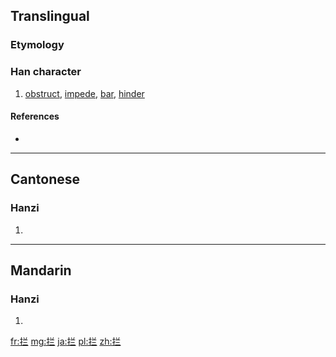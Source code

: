 {{also|攔}}
==Translingual==

===Etymology===
{{Han simp|攔|f=闌|t=兰}}

===Han character===
{{Han char|rn=64|rad=手|as=05|sn=8|four=|canj=手廿一一 (QTMM)|ids=⿰[[扌]][[兰]]}}

# [[obstruct]], [[impede]], [[bar]], [[hinder]]

====References====
* {{Han ref|kx=0427.161|hdz=31858.010|uh=62E6|ud=25318}}

----

==Cantonese==

===Hanzi===
{{yue-hanzi|jyut=laan4|y=laan4|tra=攔}}

# {{defn|lang=yue|sort=手05}}

----

==Mandarin==

===Hanzi===
{{cmn-hanzi|tra=攔|pin=[[lán]] ([[lan2]]), [[nǐng]] ([[ning3]]), [[nìng]] ([[ning4]])|wg=lan<sup>2</sup>, ning<sup>3</sup>, ning<sup>4</sup>}}

# {{defn|lang=cmn|sort=手05}}

[[fr:拦]]
[[mg:拦]]
[[ja:拦]]
[[pl:拦]]
[[zh:拦]]